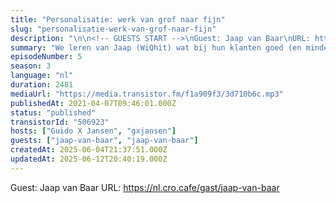 ```yaml
---
title: "Personalisatie: werk van grof naar fijn"
slug: "personalisatie-werk-van-grof-naar-fijn"
description: "\n\n<!-- GUESTS START -->\nGuest: Jaap van Baar\nURL: https://nl.cro.cafe/gast/jaap-van-baar\n<!-- GUESTS END -->"
summary: "We leren van Jaap (WiQhit) wat bij hun klanten goed (en minder goed) werkt wanneer ze aan de slag gaan met personaliseren."
episodeNumber: 5
season: 3
language: "nl"
duration: 2481
mediaUrl: "https://media.transistor.fm/f1a909f3/3d710b6c.mp3"
publishedAt: 2021-04-07T09:46:01.000Z
status: "published"
transistorId: "506923"
hosts: ["Guido X Jansen", "gxjansen"]
guests: ["jaap-van-baar", "jaap-van-baar"]
createdAt: 2025-06-04T21:37:51.000Z
updatedAt: 2025-06-12T20:40:19.000Z
---
```


<!-- GUESTS START -->
Guest: Jaap van Baar
URL: https://nl.cro.cafe/gast/jaap-van-baar
<!-- GUESTS END -->
